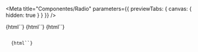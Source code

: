 


<Meta
  title="Componentes/Radio"
  parameters={{ previewTabs: { canvas: { hidden: true } } }}
/>

<Story name="Visão geral" height="0">
  {html``}
</Story>

<General />

<Story name="Boas práticas" height="0">
  {html``}
</Story>

<BestPractices />

<Story name="Desenvolvimento" height="0">
  {html``}
</Story>

<Code />

<Story name="Propriedades customizáveis" height="0">
  {html``}
</Story>

<CustomProperties />
